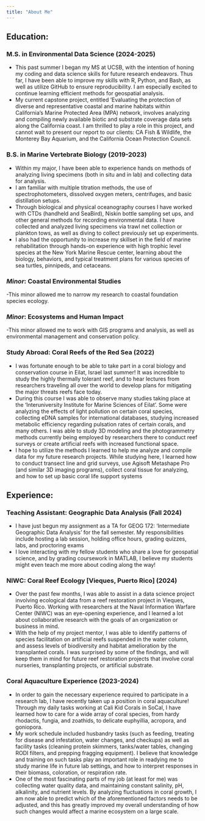 ```yaml
---
title: "About Me"
---
```


## **Education:**

### **M.S. in Environmental Data Science** (2024-2025)

-   This past summer I began my MS at UCSB, with the intention of honing my coding and data science skills for future research endeavors. Thus far, I have been able to improve my skills with R, Python, and Bash, as well as utilize GitHub to ensure reproducibility. I am especially excited to continue learning efficient methods for geospatial analysis.\
-   My current capstone project, entitled ‘Evaluating the protection of diverse and representative coastal and marine habitats within California’s Marine Protected Area (MPA) network, involves analyzing and compiling newly available biotic and substrate coverage data sets along the California coast. I am thrilled to play a role in this project, and cannot wait to present our report to our clients: CA Fish & Wildlife, the Monterey Bay Aquarium, and the California Ocean Protection Council.

### **B.S. in Marine Vertebrate Biology** (2019-2023)

-   Within my major, I have been able to experience hands on methods of analyzing living specimens (both in situ and in lab) and collecting data for analysis.\
-   I am familiar with multiple titration methods, the use of spectrophotometers, dissolved oxygen meters, centrifuges, and basic distillation setups.\
-   Through biological and physical oceanography courses I have worked with CTDs (handheld and SeaBird), Niskin bottle sampling set ups, and other general methods for recording environmental data. I have collected and analyzed living specimens via trawl net collection or plankton tows, as well as diving to collect previously set up experiments.\
-   I also had the opportunity to increase my skillset in the field of marine rehabilitation through hands-on experience with high trophic level species at the New York Marine Rescue center, learning about the biology, behaviors, and typical treatment plans for various species of sea turtles, pinnipeds, and cetaceans.

### *Minor*: Coastal Environmental Studies

-This minor allowed me to narrow my research to coastal foundation species ecology.

### *Minor*: Ecosystems and Human Impact

-This minor allowed me to work with GIS programs and analysis, as well as environmental management and conservation policy.

### **Study Abroad: Coral Reefs of the Red Sea** (2022)

-   I was fortunate enough to be able to take part in a coral biology and conservation course in Eilat, Israel last summer! It was incredible to study the highly thermally tolerant reef, and to hear lectures from researchers traveling all over the world to develop plans for mitigating the major threats reefs face today.\
-   During this course I was able to observe many studies taking place at the ‘Interuniversity Institute for Marine Sciences of Eilat’. Some were analyzing the effects of light pollution on certain coral species, collecting eDNA samples for international databases, studying increased metabolic efficiency regarding pulsation rates of certain corals, and many others. I was able to study 3D modeling and the photogrammetry methods currently being employed by researchers there to conduct reef surveys or create artificial reefs with increased functional space.\
-   I hope to utilize the methods I learned to help me analyze and compile data for my future research projects. While studying here, I learned how to conduct transect line and grid surveys, use Agisoft Metashape Pro (and similar 3D imaging programs), collect coral tissue for analyzing, and how to set up basic coral life support systems

## **Experience:**

### **Teaching Assistant: Geographic Data Analysis** (Fall 2024)

-   I have just begun my assignment as a TA for GEOG 172: ‘Intermediate Geographic Data Analysis’ for the fall semester. My responsibilities include hosting a lab session, holding office hours, grading quizzes, labs, and proctoring exams\
-   I love interacting with my fellow students who share a love for geospatial science, and by grading coursework in MATLAB, I believe my students might even teach me more about coding along the way!

### **NIWC: Coral Reef Ecology \[Vieques, Puerto Rico\]** (2024)

-   Over the past few months, I was able to assist in a data science project involving ecological data from a reef restoration project in Vieques, Puerto Rico. Working with researchers at the Naval Information Warfare Center (NIWC) was an eye-opening experience, and I learned a lot about collaborative research with the goals of an organization or business in mind.\
-   With the help of my project mentor, I was able to identify patterns of species facilitation on artificial reefs suspended in the water column, and assess levels of biodiversity and habitat amelioration by the transplanted corals. I was surprised by some of the findings, and will keep them in mind for future reef restoration projects that involve coral nurseries, transplanting projects, or artificial substrate.

### **Coral Aquaculture Experience** (2023-2024)

-   In order to gain the necessary experience required to participate in a research lab, I have recently taken up a position in coral aquaculture! Through my daily tasks working at Cali Kid Corals in SoCal, I have learned how to care for a wide array of coral species, from hardy rhodactis, fungia, and zoathids, to delicate euphyillia, acropora, and goniopora.\
-   My work schedule included husbandry tasks (such as feeding, treating for disease and infestation, water changes, and checkups) as well as facility tasks (cleaning protein skimmers, tanks/water tables, changing RODI filters, and prepping fragging equipment). I believe that knowledge and training on such tasks play an important role in readying me to study marine life in future lab settings, and how to interpret responses in their biomass, coloration, or respiration rate.\
-   One of the most fascinating parts of my job (at least for me) was collecting water quality data, and maintaining constant salinity, pH, alkalinity, and nutrient levels. By analyzing fluctuations in coral growth, I am now able to predict which of the aforementioned factors needs to be adjusted, and this has greatly improved my overall understanding of how such changes would affect a marine ecosystem on a large scale.

